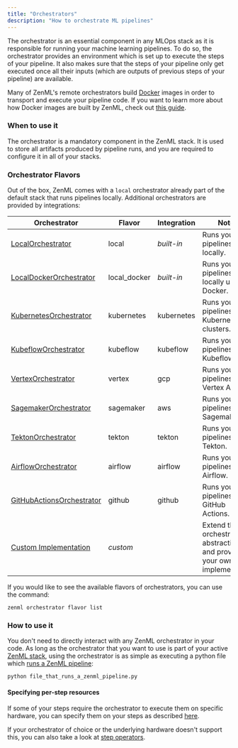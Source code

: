 ```yaml
---
title: "Orchestrators"
description: "How to orchestrate ML pipelines"
---
```


The orchestrator is an essential component in any MLOps stack as it is responsible for running your machine learning pipelines. To do so, the orchestrator provides an environment which is set up to execute the steps of your pipeline. It also makes sure that the steps of your pipeline only get executed once all their inputs (which are outputs of previous steps of your pipeline) are available.

Many of ZenML's remote orchestrators build [Docker](https://www.docker.com/) images in order to transport and execute your pipeline code. If you want to learn more about how Docker images are built by ZenML, check out [this guide](/advanced-guide/pipelines/containerization).

### When to use it

The orchestrator is a mandatory component in the ZenML stack. It is used to store all artifacts produced by pipeline runs, and you are required to configure it in all of your stacks.

### Orchestrator Flavors

Out of the box, ZenML comes with a `local` orchestrator already part of the default stack that runs pipelines locally. Additional orchestrators are provided by integrations:

| Orchestrator                                                                   | Flavor        | Integration | Notes                                                                   |
| ------------------------------------------------------------------------------ | ------------- | ----------- | ----------------------------------------------------------------------- |
| [LocalOrchestrator](/component-gallery/orchestrators/local)                  | local         | _built-in_  | Runs your pipelines locally.                                            |
| [LocalDockerOrchestrator](/component-gallery/orchestrators/local-docker)     | local\_docker | _built-in_  | Runs your pipelines locally using Docker.                               |
| [KubernetesOrchestrator](/component-gallery/orchestrators/kubernetes)        | kubernetes    | kubernetes  | Runs your pipelines in Kubernetes clusters.                             |
| [KubeflowOrchestrator](/component-gallery/orchestrators/kubeflow)            | kubeflow      | kubeflow    | Runs your pipelines using Kubeflow.                                     |
| [VertexOrchestrator](/component-gallery/orchestrators/gcloud-vertexai)       | vertex        | gcp         | Runs your pipelines in Vertex AI.                                       |
| [SagemakerOrchestrator](/component-gallery/orchestrators/sagemaker)          | sagemaker     | aws         | Runs your pipelines in Sagemaker.                                       |
| [TektonOrchestrator](/component-gallery/orchestrators/tekton)                | tekton        | tekton      | Runs your pipelines using Tekton.                                       |
| [AirflowOrchestrator](/component-gallery/orchestrators/airflow)              | airflow       | airflow     | Runs your pipelines using Airflow.                                      |
| [GitHubActionsOrchestrator](/component-gallery/orchestrators/github-actions) | github        | github      | Runs your pipelines using GitHub Actions.                               |
| [Custom Implementation](/component-gallery/orchestrators/custom)             | _custom_      |            | Extend the orchestrator abstraction and provide your own implementation |

If you would like to see the available flavors of orchestrators, you can use the command:

```
zenml orchestrator flavor list
```

### How to use it

You don't need to directly interact with any ZenML orchestrator in your code. As long as the orchestrator that you want to use is part of your active [ZenML stack](/starter-guide/stacks), using the orchestrator is as simple as executing a python file which [runs a ZenML pipeline](/starter-guide/pipelines):

```
python file_that_runs_a_zenml_pipeline.py
```

#### Specifying per-step resources

If some of your steps require the orchestrator to execute them on specific hardware, you can specify them on your steps as described [here](/advanced-guide/pipelines/step-resources).

If your orchestrator of choice or the underlying hardware doesn't support this, you can also take a look at [step operators](/component-gallery/step-operators).